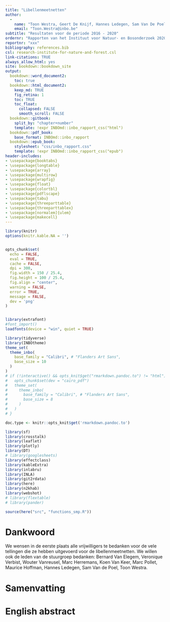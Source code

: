 ```yaml
---
title: "Libellenmeetnetten"
author: 
  -
    name: "Toon Westra, Geert De Knijf, Hannes Ledegen, Sam Van De Poel,  Frederic Piesschaert, Thierry Onkelinx, "
    email: "Toon.Westra@inbo.be"
subtitle: "Resultaten voor de periode 2016 - 2020"
ordernr: "Rapporten van het Instituut voor Natuur- en Bosonderzoek 2020 (xx)"
reportnr: "xxx"
bibliography: references.bib
csl: research-institute-for-nature-and-forest.csl
link-citations: TRUE
always_allow_html: yes
site: bookdown::bookdown_site
output:
  bookdown::word_document2:
    toc: true
  bookdown::html_document2:
    keep_md: TRUE
    fig_retina: 1
    toc: TRUE
    toc_float:
      collapsed: FALSE
      smooth_scroll: FALSE
  bookdown::gitbook:
    split_by: "chapter+number"
    template: !expr INBOmd::inbo_rapport_css("html")
  bookdown::pdf_book:
    base_format: INBOmd::inbo_rapport
  bookdown::epub_book:
    stylesheet: "css/inbo_rapport.css"
    template: !expr INBOmd::inbo_rapport_css("epub")
header-includes:
- \usepackage{booktabs}
- \usepackage{longtable}
- \usepackage{array}
- \usepackage{multirow}
- \usepackage{wrapfig}
- \usepackage{float}
- \usepackage{colortbl}
- \usepackage{pdflscape}
- \usepackage{tabu}
- \usepackage{threeparttable}
- \usepackage{threeparttablex}
- \usepackage[normalem]{ulem}
- \usepackage{makecell}
---
```



```r
library(knitr)
options(knitr.kable.NA = '')


opts_chunk$set(
  echo = FALSE, 
  eval = TRUE,
  cache = FALSE,
  dpi = 300,
  fig.width = 150 / 25.4,
  fig.height = 100 / 25.4,
  fig.align = "center",
  warning = FALSE,
  error = TRUE,
  message = FALSE,
  dev = 'png'
)


library(extrafont)
#font_import()
loadfonts(device = "win", quiet = TRUE)

library(tidyverse)
library(INBOtheme)
theme_set(
  theme_inbo(
    base_family = "Calibri", # "Flanders Art Sans",
    base_size = 10
  )
)
# if (!interactive() && opts_knit$get("rmarkdown.pandoc.to") != "html") {
#   opts_chunk$set(dev = "cairo_pdf")
#   theme_set(
#     theme_inbo(
#       base_family = "Calibri", # "Flanders Art Sans",
#       base_size = 8
#     )
#   )
# }

doc.type <- knitr::opts_knit$get('rmarkdown.pandoc.to')

```


```r


library(sf)
library(crosstalk)
library(leaflet)
library(plotly)
library(DT)
# library(googlesheets)
library(effectclass)
library(kableExtra)
library(inlabru)
library(INLA)
library(git2rdata)
library(here)
library(n2khab)
library(webshot)
# library(flextable)
# library(pander)


```



```r
source(here("src", "functions_smp.R"))
```

# Dankwoord {-}

We wensen in de eerste plaats alle vrijwilligers te bedanken voor de vele tellingen die ze hebben uitgevoerd voor de libellenmeetnetten. We willen ook de leden van de stuurgroep bedanken: Bernard Van Elegem, Veronique Verbist, Wouter Vanreusel, Marc Herremans, Koen Van Keer, Marc Pollet, Maurice Hoffman, Hannes Ledegen, Sam Van de Poel, Toon Westra.


# Samenvatting {-}


# English abstract {-}

\benglish


\eenglish



